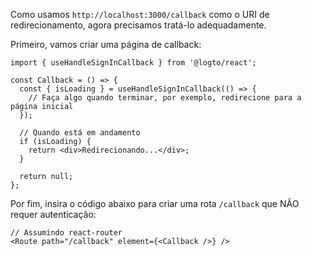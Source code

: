 Como usamos `http://localhost:3000/callback` como o URI de redirecionamento, agora precisamos tratá-lo adequadamente.

Primeiro, vamos criar uma página de callback:

```tsx title="pages/Callback/index.tsx"
import { useHandleSignInCallback } from '@logto/react';

const Callback = () => {
  const { isLoading } = useHandleSignInCallback(() => {
    // Faça algo quando terminar, por exemplo, redirecione para a página inicial
  });

  // Quando está em andamento
  if (isLoading) {
    return <div>Redirecionando...</div>;
  }

  return null;
};
```

Por fim, insira o código abaixo para criar uma rota `/callback` que NÃO requer autenticação:

```tsx title="App.tsx"
// Assumindo react-router
<Route path="/callback" element={<Callback />} />
```
